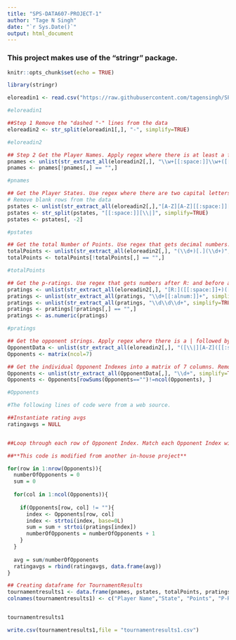 ```yaml
---
title: "SPS-DATA607-PROJECT-1"
author: "Tage N Singh"
date: "`r Sys.Date()`"
output: html_document
---
```


### This project makes use of the **"stringr"** package. 

```r
knitr::opts_chunk$set(echo = TRUE)

library(stringr)

```


```r
eloreadin1 <- read.csv("https://raw.githubusercontent.com/tagensingh/SPS-DATA607-PROJECT-1/main/tournamentinfo.txt",skip = 3, header = F)

#eloreadin1

##Step 1 Remove the "dashed "-" lines from the data
eloreadin2 <- str_split(eloreadin1[,], "-", simplify=TRUE)

#eloreadin2

```

```r

## Step 2 Get the Player Names. Apply regex where there is at least a first and last name
pnames <- unlist(str_extract_all(eloreadin2[,], "\\w+[[:space:]]\\w+([[:space:]]\\w+)*", simplify = TRUE))
pnames <- pnames[!pnames[,] == "",]

#pnames

```





```r

## Get the Player States. Use regex where there are two capital letters followed by a space and "|".
# Remove blank rows from the data
pstates <- unlist(str_extract_all(eloreadin2[,],"[A-Z][A-Z][[:space:]][\\|]"))
pstates <- str_split(pstates, "[[:space:]][\\|]", simplify=TRUE)
pstates <- pstates[, -2]

#pstates

```
```r
## Get the total Number of Points. Use regex that gets decimal numbers. Remove blank rows from the data
totalPoints <- unlist(str_extract_all(eloreadin2[,], "(\\d+)[.](\\d+)", simplify=TRUE))
totalPoints <- totalPoints[!totalPoints[,] == "",]

#totalPoints

```

```r
## Get the p-ratings. Use regex that gets numbers after R: and before any number of space. Remove blank rows from the data
pratings <- unlist(str_extract_all(eloreadin2[,], "[R:]([[:space:]]+)([[:alnum:]]+)([[:space:]]*)", simplify=TRUE))
pratings <- unlist(str_extract_all(pratings, "\\d+[[:alnum:]]+", simplify=TRUE))
pratings <- unlist(str_extract_all(pratings, "\\d\\d\\d+", simplify=TRUE))
pratings <- pratings[!pratings[,] == "",]
pratings <- as.numeric(pratings)

#pratings

```

```r

## Get the opponent strings. Apply regex where there is a | followed by a letter, some space, a number, a |
OpponentData <- unlist(str_extract_all(eloreadin2[,], "([\\|][A-Z]([[:space:]]+)\\d*[\\|])([A-Z]([[:space:]]+)\\d*[\\|])*", simplify=TRUE))
Opponents <- matrix(ncol=7)

## Get the individual Opponent Indexes into a matrix of 7 columns. Remove any blank rows from the data
Opponents <- unlist(str_extract_all(OpponentData[,], "\\d+", simplify=TRUE))
Opponents <- Opponents[rowSums(Opponents=="")!=ncol(Opponents), ]

#Opponents

```



```r

#The following lines of code were from a web source.

##Instantiate rating avgs 
ratingavgs = NULL


##Loop through each row of Opponent Index. Match each Opponent Index with its corresponding p-rating. Get the average Opponent rating for each row

##**This code is modified from another in-house project**

for(row in 1:nrow(Opponents)){
  numberOfOpponents = 0
  sum = 0
  
  for(col in 1:ncol(Opponents)){
    
    if(Opponents[row, col] != ""){ 
      index <- Opponents[row, col] 
      index <- strtoi(index, base=0L) 
      sum = sum + strtoi(pratings[index]) 
      numberOfOpponents = numberOfOpponents + 1 
    }
  }
  
  avg = sum/numberOfOpponents
  ratingavgs = rbind(ratingavgs, data.frame(avg))
}

## Creating dataframe for TournamentResults 
tournamentresults1 <- data.frame(pnames, pstates, totalPoints, pratings, ratingavgs)
colnames(tournamentresults1) <- c("Player Name","State", "Points", "P-Rating", "Opponent Average P-Rating")


tournamentresults1

```

```r

write.csv(tournamentresults1,file = "tournamentresults1.csv")

```

